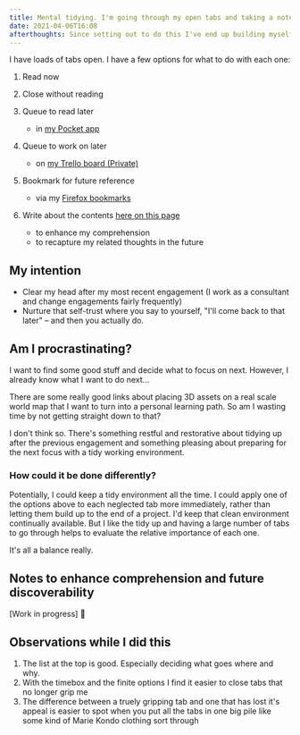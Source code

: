 ```yaml
---
title: Mental tidying. I'm going through my open tabs and taking a note of anything worth keeping. It's my first day on the bench and this is helping me to take stock of different things I am interested in and make plans for what to do next
date: 2021-04-06T16:08
afterthoughts: Since setting out to do this I've end up building myself this site in order to take these notes. I guess I don't respect timeboxes when it's my first few days on the bench 🤷
---
```


I have loads of tabs open. I have a few options for what to do with each one:

1. Read now
1. Close without reading
1. Queue to read later

   - in <a href="https://getpocket.com/@bz1gad88pjS23Ae27dT0gRDT5aA8p917e03Z88z459qp8ey493d62u93k85jh8eb">my Pocket app</a>

1. Queue to work on later

   - on <a href="https://trello.com/b/cwtapAZZ/to-do">my Trello board (Private)</a>

1. Bookmark for future reference

   - via my <a href="https://support.mozilla.org/en-US/kb/bookmarks-firefox">Firefox bookmarks</a>

1. Write about the contents <a href="#noted-here">here on this page</a>

   - to enhance my comprehension
   - to recapture my related thoughts in the future

## My intention

- Clear my head after my most recent engagement (I work as a consultant and change engagements fairly frequently)
- Nurture that self-trust where you say to yourself, "I'll come back to that later" – and then you actually do.

## Am I procrastinating?

I want to find some good stuff and decide what to focus on next. However, I already know what I want to do next...

There are <Link to="/notes/on-creating-digital-maps">some really good links about placing 3D assets on a real scale world map</Link> that I want to turn into a personal learning path. So am I wasting time by not getting straight down to that?

I don't think so. There's something restful and restorative about tidying up after the previous engagement and something pleasing about preparing for the next focus with a tidy working environment.

### How could it be done differently?

Potentially, I could keep a tidy environment all the time. I could apply one of the options above to each neglected tab more immediately, rather than letting them build up to the end of a project. I'd keep that clean environment continually available. But I like the tidy up and having a large number of tabs to go through helps to evaluate the relative importance of each one.

It's all a balance really.

<a name="noted-here" />

## Notes to enhance comprehension and future discoverability

[Work in progress] <Emoji label="fingers-crossed">🤞</Emoji>

## Observations while I did this

1. The list at the top is good. Especially deciding what goes where and why.
1. With the timebox and the finite options I find it easier to close tabs that no longer grip me
1. The difference between a truely gripping tab and one that has lost it's appeal is easier to spot when you put all the tabs in one big pile like some kind of Marie Kondo clothing sort through
